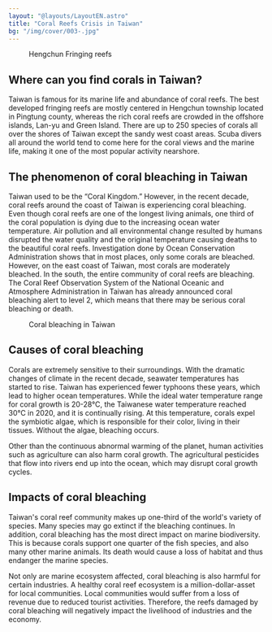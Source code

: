 ```yaml
---
layout: "@layouts/LayoutEN.astro"
title: "Coral Reefs Crisis in Taiwan"
bg: "/img/cover/003-.jpg"
---
```



<Figure mode="float-right" img={import("../../assets/img/04-3/Untitled.png")} alt="">Hengchun Fringing reefs</Figure>

## Where can you find corals in Taiwan?

Taiwan is famous for its marine life and abundance of coral reefs. The best developed fringing reefs are mostly centered in Hengchun township located in Pingtung county, whereas the rich coral reefs are crowded in the offshore islands, Lan-yu and Green Island. There are up to 250 species of corals all over the shores of Taiwan except the sandy west coast areas. Scuba divers all around the world tend to come here for the coral views and the marine life, making it one of the most popular activity nearshore. 

## The phenomenon of coral bleaching in Taiwan

Taiwan used to be the “Coral Kingdom.” However, in the recent decade, coral reefs around the coast of Taiwan is experiencing coral bleaching. Even though coral reefs are one of the longest living animals, one third of the coral population is dying due to the increasing ocean water temperature. Air pollution and all environmental change resulted by humans disrupted the water quality and the original temperature causing deaths to the beautiful coral reefs.  Investigation done by Ocean Conservation Administration shows that in most places, only some corals are bleached. However, on the east coast of Taiwan, most corals are moderately bleached. In the south, the entire community of coral reefs are bleaching. The Coral Reef Observation System of the National Oceanic and Atmosphere Administration in Taiwan has already announced coral bleaching alert to level 2, which means that there may be serious coral bleaching or death. 

<Figure mode="float-left" img={import("../../assets/img/04-3/Untitled 1.png")} alt="">Coral bleaching in Taiwan</Figure>

## Causes of coral bleaching

Corals are extremely sensitive to their surroundings. With the dramatic changes of climate in the recent decade, seawater temperatures has started to rise. Taiwan has experienced fewer typhoons these years, which lead to higher ocean temperatures. While the ideal water temperature range for coral growth is 20-28°C, the Taiwanese water temperature reached 30°C in 2020, and it is continually rising. At this temperature, corals expel the symbiotic algae, which is responsible for their color, living in their tissues. Without the algae, bleaching occurs.

Other than the continuous abnormal warming of the planet, human activities such as agriculture can also harm coral growth. The agricultural pesticides that flow into rivers end up into the ocean, which may disrupt coral growth cycles. 

## Impacts of coral bleaching

Taiwan's coral reef community makes up one-third of the world's variety of species. Many species may go extinct if the bleaching continues. In addition, coral bleaching has the most direct impact on marine biodiversity. This is because corals support one quarter of the fish species, and also many other marine animals. Its death would cause a loss of habitat and thus endanger the marine species. 

Not only are marine ecosystem affected, coral bleaching is also harmful for certain industries. A healthy coral reef ecosystem is a million-dollar-asset for local communities. Local communities would suffer from a loss of revenue due to reduced tourist activities. Therefore, the reefs damaged by coral bleaching will negatively impact the livelihood of industries and the economy. 
